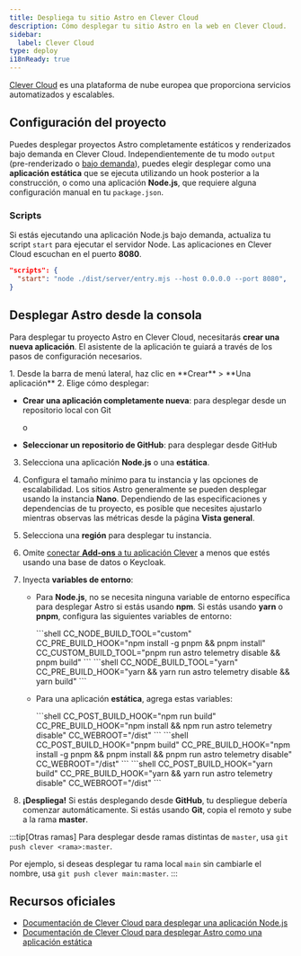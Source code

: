 ```yaml
---
title: Despliega tu sitio Astro en Clever Cloud
description: Cómo desplegar tu sitio Astro en la web en Clever Cloud.
sidebar:
  label: Clever Cloud
type: deploy
i18nReady: true
---
```


[Clever Cloud](https://clever-cloud.com) es una plataforma de nube europea que proporciona servicios automatizados y escalables.

## Configuración del proyecto

Puedes desplegar proyectos Astro completamente estáticos y renderizados bajo demanda en Clever Cloud. Independientemente de tu modo `output` (pre-renderizado o [bajo demanda](/es/guides/on-demand-rendering/)), puedes elegir desplegar como una **aplicación estática** que se ejecuta utilizando un hook posterior a la construcción, o como una aplicación **Node.js**, que requiere alguna configuración manual en tu `package.json`.

### Scripts

Si estás ejecutando una aplicación Node.js bajo demanda, actualiza tu script `start` para ejecutar el servidor Node. Las aplicaciones en Clever Cloud escuchan en el puerto **8080**.

```json title="package.json"
"scripts": {
  "start": "node ./dist/server/entry.mjs --host 0.0.0.0 --port 8080",
}
```

## Desplegar Astro desde la consola

Para desplegar tu proyecto Astro en Clever Cloud, necesitarás **crear una nueva aplicación**. El asistente de la aplicación te guiará a través de los pasos de configuración necesarios.

<Steps>
1. Desde la barra de menú lateral, haz clic en **Crear** > **Una aplicación**
2. Elige cómo desplegar:

   - **Crear una aplicación completamente nueva**: para desplegar desde un repositorio local con Git

     o

   - **Seleccionar un repositorio de GitHub**: para desplegar desde GitHub

3. Selecciona una aplicación **Node.js** o una **estática**.
4. Configura el tamaño mínimo para tu instancia y las opciones de escalabilidad. Los sitios Astro generalmente se pueden desplegar usando la instancia **Nano**. Dependiendo de las especificaciones y dependencias de tu proyecto, es posible que necesites ajustarlo mientras observas las métricas desde la página **Vista general**.
5. Selecciona una **región** para desplegar tu instancia.
6. Omite [conectar **Add-ons** a tu aplicación Clever](https://developers.clever-cloud.com/doc/addons/) a menos que estés usando una base de datos o Keycloak.
7. Inyecta **variables de entorno**:

   - Para **Node.js**, no se necesita ninguna variable de entorno específica para desplegar Astro si estás usando **npm**. Si estás usando **yarn** o **pnpm**, configura las siguientes variables de entorno:

     <Tabs>
       <TabItem label="pnpm">
         ```shell
         CC_NODE_BUILD_TOOL="custom"
         CC_PRE_BUILD_HOOK="npm install -g pnpm && pnpm install"
         CC_CUSTOM_BUILD_TOOL="pnpm run astro telemetry disable && pnpm build"
         ```
       </TabItem>
       <TabItem label="yarn">
         ```shell
         CC_NODE_BUILD_TOOL="yarn"
         CC_PRE_BUILD_HOOK="yarn && yarn run astro telemetry disable && yarn build"
         ```
       </TabItem>
     </Tabs>

   - Para una aplicación **estática**, agrega estas variables:

     <Tabs>
       <TabItem label="npm">
         ```shell
         CC_POST_BUILD_HOOK="npm run build"
         CC_PRE_BUILD_HOOK="npm install && npm run astro telemetry disable"
         CC_WEBROOT="/dist"
         ```
       </TabItem>
       <TabItem label="pnpm">
         ```shell
         CC_POST_BUILD_HOOK="pnpm build"
         CC_PRE_BUILD_HOOK="npm install -g pnpm && pnpm install && pnpm run astro telemetry disable"
         CC_WEBROOT="/dist"
         ```
       </TabItem>
       <TabItem label="yarn">
         ```shell
         CC_POST_BUILD_HOOK="yarn build"
         CC_PRE_BUILD_HOOK="yarn && yarn run astro telemetry disable"
         CC_WEBROOT="/dist"
         ```
       </TabItem>
     </Tabs>

8. **¡Despliega!** Si estás desplegando desde **GitHub**, tu despliegue debería comenzar automáticamente. Si estás usando **Git**, copia el remoto y sube a la rama **master**.
</Steps>

:::tip[Otras ramas]
Para desplegar desde ramas distintas de `master`, usa `git push clever <rama>:master`.

Por ejemplo, si deseas desplegar tu rama local `main` sin cambiarle el nombre, usa `git push clever main:master`.
:::

## Recursos oficiales

- [Documentación de Clever Cloud para desplegar una aplicación Node.js](https://developers.clever-cloud.com/doc/applications/javascript/nodejs/)
- [Documentación de Clever Cloud para desplegar Astro como una aplicación estática](https://developers.clever-cloud.com/guides/astro/)
